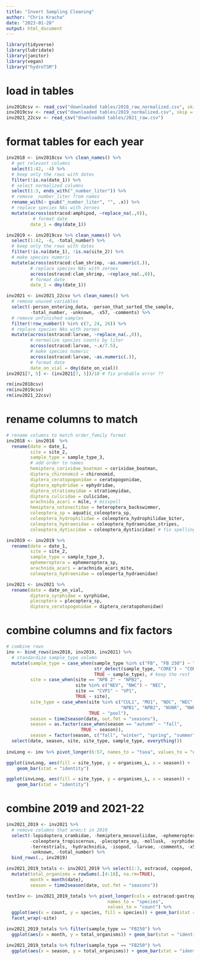 ```yaml
---
title: "Invert Sampling Cleaning"
author: "Chris Kracha"
date: "2023-01-28"
output: html_document
---
```


```r
library(tidyverse)
library(lubridate)
library(janitor)
library(vegan)
library("hydroTSM")
```

# load in tables
```r
inv2018csv <- read_csv("downloaded tables/2018_raw_normalized.csv", skip = 5)
inv2019csv <- read_csv("downloaded tables/2019_normalized.csv", skip = 1)
inv2021_22csv <- read_csv("downloaded tables/2021_raw.csv")
```

# format tables for each year
```r
inv2018 <- inv2018csv %>% clean_names() %>% 
  # get relevant columns
  select(1:42, -4) %>%
  # keep only the rows with dates
  filter(!is.na(date_1)) %>%
  # select normalized columns
  select(1:3, ends_with("_number_liter")) %>%
  # remove _number_liter from names
  rename_with(~ gsub("_number_liter", "", .x)) %>%
  # replace species NAs with zeroes
  mutate(across(ostracod:amphipod, ~replace_na(.,0)),
          # format date
         date_1 = dmy(date_1))

inv2019 <- inv2019csv %>% clean_names() %>% 
  select(1:42, -4, -total_number) %>% 
  # keep only the rows with dates
  filter(!is.na(date_1), !is.na(site_2)) %>%
  # make species numeric
  mutate(across(ostracod:clam_shrimp, ~as.numeric(.)),
         # replace species NAs with zeroes
         across(ostracod:clam_shrimp, ~replace_na(.,0)),
         # format date
         date_1 = dmy(date_1))

inv2021 <- inv2021_22csv %>% clean_names() %>%
  # remove unused variables
  select(-person_entering_data, -person_that_sorted_the_sample, 
         -total_number, -unknown, -x57, -comments) %>% 
  # remove unfinished samples
  filter(!row_number() %in% c(7, 24, 26)) %>%
  # replace species NAs with zeroes
  mutate(across(ostracod:larvae, ~replace_na(.,0)),
         # normalize species counts by liter
         across(ostracod:larvae, ~.x/7.5),
         # make species numeric
         across(ostracod:larvae, ~as.numeric(.)),
         # format date
         date_on_vial = dmy(date_on_vial))
inv2021[7, 5] <- (inv2021[7, 5])/10 # fix probable error ??

rm(inv2018csv)
rm(inv2019csv)
rm(inv2021_22csv)
```

# rename columns to match
```r
# rename columns to match order_family format
inv2018 <- inv2018  %>% 
  rename(date = date_1,
         site = site_2,
         sample_type = sample_type_3,
         # add order to names
         hemiptera_corixidae_boatman = corixidae_boatman,
         diptera_chironomid = chironomid,
         diptera_ceratopogonidae = ceratopogonidae,
         diptera_ephydridae = ephydridae,
         diptera_stratiomyidae = stratiomyidae,
         diptera_culicidae = culicidae,
         arachnida_acari = mile, # misspell
         hemiptera_notonectidae = heteroptera_backswimmer,
         coleoptera_sp = aquatic_coleoptera_sp,
         coleoptera_hydrophilidae = coleoptera_hydrophilidae_biter,
         coleoptera_hydraenidae = coleoptera_hydraenidae_stripes,
         coleoptera_dytiscidae = coleoptera_dystiscidae) # fix spelling

inv2019 <- inv2019 %>% 
  rename(date = date_1,
         site = site_2,
         sample_type = sample_type_3,
         ephemeroptera = ephemeroptera_sp,
         arachnida_acari = arachnida_acari_mite,
         coleoptera_hydraenidae = coleoperta_hydraenidae)

inv2021 <- inv2021 %>% 
  rename(date = date_on_vial,
         diptera_syrphidae = syrphidae,
         plecoptera = plecoptera_sp,
         diptera_ceratopogonidae = diptera_ceratopohonidae)
```

# combine columns and fix factors
```r
# combine rows
inv <- bind_rows(inv2018, inv2019, inv2021) %>%
  # standardize sample_type column
  mutate(sample_type = case_when(sample_type %in% c("FB", "FB 250") ~ "FB250", # change FB and FB 250 to FB250
                                 str_detect(sample_type, "CORE") ~ "CORE", # change anything with CORE to just CORE
                                 TRUE ~ sample_type), # keep the rest
         site = case_when(site == "NPB 2" ~ "NPB2",
                          site %in% c("NEV", "NWC") ~ "NEC",
                          site == "CVP1" ~ "VP1",
                          TRUE ~ site),
         site_type = case_when(site %in% c("CUL1", "MO1", "NDC", "NEC", "NMC", "NPB", 
                                           "NPB1", "NPB2", "NVBR", "NWP", "PIER", "VBR1") ~ "slough",
                               TRUE ~ "pool"),
         season = time2season(date, out.fmt = "seasons"), 
         season = as.factor(case_when(season == "autumm" ~ "fall",
                            TRUE ~ season)),
         season = factor(season, c("fall", "winter", "spring", "summer"))) %>%
  select(date, season, site, site_type, sample_type, everything())
  
invLong <- inv %>% pivot_longer(6:57, names_to = "taxa", values_to = "organisms_L") %>% na.omit()

ggplot(invLong, aes(fill = site_type, y = organisms_L, x = season)) + 
    geom_bar(stat = "identity")

ggplot(invLong, aes(fill = site_type, y = organisms_L, x = season)) + 
    geom_bar(stat = "identity")


```

# combine 2019 and 2021-22
```r
inv2021_2019 <- inv2021 %>% 
  # remove columns that aren;t in 2019
  select(-lepidoptera_crambidae, -hemiptera_mesoveliidae, -ephemeroptera,
         -coleoptera_tropiscernus, -plecoptera_sp, -mollusk, -syrphidae,
         -terrestrials, -hydrachnidia, -isopod, -larvae, -comments, -x57, 
         -unknown, -total_number) %>%
  bind_rows(., inv2019)

inv2021_2019_totals <- inv2021_2019 %>% select(1:3, ostracod, copepod, nematode, diptera_total, amphipod, hemiptera_total, annelida_total, ephemeroptera_sp, trichoptera_sp, odonate, coleoptera_total, tipulidae_larva, arachnida_acari_mite, collembola_springtail, gastropod_snail) %>%
  mutate(total_organisms = rowSums(.[4:18], na.rm=TRUE),
         month = month(date),
         season = time2season(date, out.fmt = "seasons"))

testInv <- inv2021_2019_totals %>% pivot_longer(cols = ostracod:gastropod_snail, 
                                      names_to = "species", 
                                      values_to = "count") %>%
  ggplot(aes(x = count, y = species, fill = species)) + geom_bar(stat = "identity") +
  facet_wrap(~site)

inv2021_2019_totals %>% filter(sample_type == "FB250") %>%
  ggplot(aes(x = month, y = total_organisms)) + geom_bar(stat = "identity")

inv2021_2019_totals %>% filter(sample_type == "FB250") %>%
  ggplot(aes(x = season, y = total_organisms)) + geom_bar(stat = "identity")
```

